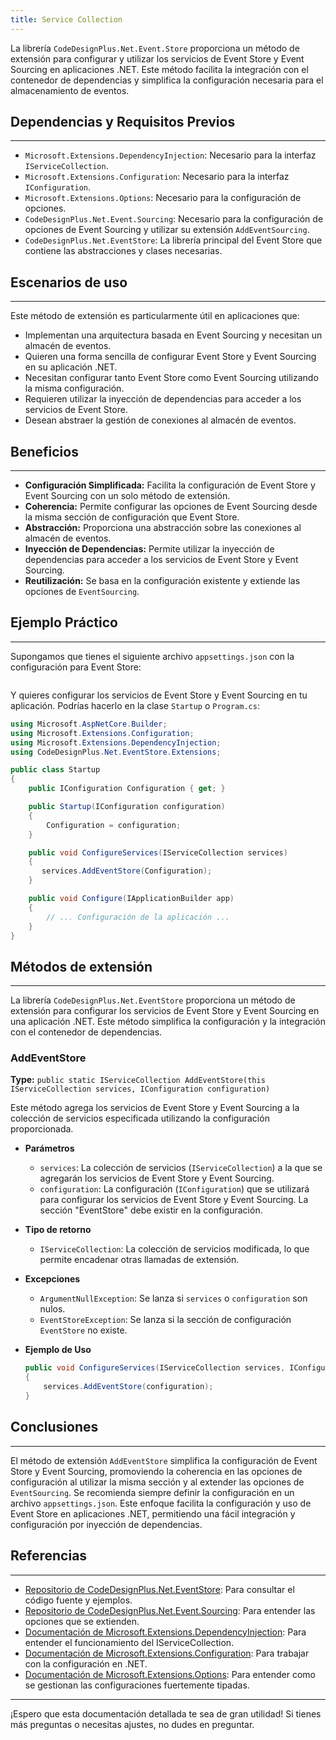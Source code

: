 ```yaml
---
title: Service Collection
---
```



La librería `CodeDesignPlus.Net.Event.Store` proporciona un método de extensión para configurar y utilizar los servicios de Event Store y Event Sourcing en aplicaciones .NET. Este método facilita la integración con el contenedor de dependencias y simplifica la configuración necesaria para el almacenamiento de eventos.

## Dependencias y Requisitos Previos
---
- `Microsoft.Extensions.DependencyInjection`: Necesario para la interfaz `IServiceCollection`.
- `Microsoft.Extensions.Configuration`: Necesario para la interfaz `IConfiguration`.
- `Microsoft.Extensions.Options`: Necesario para la configuración de opciones.
- `CodeDesignPlus.Net.Event.Sourcing`: Necesario para la configuración de opciones de Event Sourcing y utilizar su extensión `AddEventSourcing`.
- `CodeDesignPlus.Net.EventStore`: La librería principal del Event Store que contiene las abstracciones y clases necesarias.

## Escenarios de uso
---
Este método de extensión es particularmente útil en aplicaciones que:
- Implementan una arquitectura basada en Event Sourcing y necesitan un almacén de eventos.
- Quieren una forma sencilla de configurar Event Store y Event Sourcing en su aplicación .NET.
- Necesitan configurar tanto Event Store como Event Sourcing utilizando la misma configuración.
- Requieren utilizar la inyección de dependencias para acceder a los servicios de Event Store.
- Desean abstraer la gestión de conexiones al almacén de eventos.

## Beneficios
---
- **Configuración Simplificada:** Facilita la configuración de Event Store y Event Sourcing con un solo método de extensión.
- **Coherencia:** Permite configurar las opciones de Event Sourcing desde la misma sección de configuración que Event Store.
- **Abstracción:** Proporciona una abstracción sobre las conexiones al almacén de eventos.
- **Inyección de Dependencias:** Permite utilizar la inyección de dependencias para acceder a los servicios de Event Store y Event Sourcing.
- **Reutilización:**  Se basa en la configuración existente y extiende las opciones de `EventSourcing`.

## Ejemplo Práctico
---
Supongamos que tienes el siguiente archivo `appsettings.json` con la configuración para Event Store:

```json url="examples/CodeDesignPlus.Net.EventStore.Sample/src/CodeDesignPlus.Net.EventStore.Sample/appsettings.json"
```

Y quieres configurar los servicios de Event Store y Event Sourcing en tu aplicación. Podrías hacerlo en la clase `Startup` o `Program.cs`:

```csharp
using Microsoft.AspNetCore.Builder;
using Microsoft.Extensions.Configuration;
using Microsoft.Extensions.DependencyInjection;
using CodeDesignPlus.Net.EventStore.Extensions;

public class Startup
{
    public IConfiguration Configuration { get; }

    public Startup(IConfiguration configuration)
    {
        Configuration = configuration;
    }

    public void ConfigureServices(IServiceCollection services)
    {
       services.AddEventStore(Configuration);
    }

    public void Configure(IApplicationBuilder app)
    {
        // ... Configuración de la aplicación ...
    }
}
```

## Métodos de extensión
---

La librería `CodeDesignPlus.Net.EventStore` proporciona un método de extensión para configurar los servicios de Event Store y Event Sourcing en una aplicación .NET. Este método simplifica la configuración y la integración con el contenedor de dependencias.

### AddEventStore
**Type:** `public static IServiceCollection AddEventStore(this IServiceCollection services, IConfiguration configuration)`

Este método agrega los servicios de Event Store y Event Sourcing a la colección de servicios especificada utilizando la configuración proporcionada.

- **Parámetros**
    - `services`: La colección de servicios (`IServiceCollection`) a la que se agregarán los servicios de Event Store y Event Sourcing.
    - `configuration`: La configuración (`IConfiguration`) que se utilizará para configurar los servicios de Event Store y Event Sourcing. La sección "EventStore" debe existir en la configuración.

- **Tipo de retorno**
    - `IServiceCollection`: La colección de servicios modificada, lo que permite encadenar otras llamadas de extensión.

- **Excepciones**
    - `ArgumentNullException`: Se lanza si `services` o `configuration` son nulos.
    - `EventStoreException`: Se lanza si la sección de configuración `EventStore` no existe.

- **Ejemplo de Uso**
    ```csharp
    public void ConfigureServices(IServiceCollection services, IConfiguration configuration)
    {
        services.AddEventStore(configuration);
    }
    ```

## Conclusiones
---
El método de extensión `AddEventStore` simplifica la configuración de Event Store y Event Sourcing, promoviendo la coherencia en las opciones de configuración al utilizar la misma sección y al extender las opciones de `EventSourcing`.  Se recomienda siempre definir la configuración en un archivo `appsettings.json`. Este enfoque facilita la configuración y uso de Event Store en aplicaciones .NET, permitiendo una fácil integración y configuración por inyección de dependencias.

## Referencias
---
- [Repositorio de CodeDesignPlus.Net.EventStore](https://github.com/codedesignplus/CodeDesignPlus.Net.EventStore): Para consultar el código fuente y ejemplos.
- [Repositorio de CodeDesignPlus.Net.Event.Sourcing](https://github.com/codedesignplus/CodeDesignPlus.Net.Event.Sourcing): Para entender las opciones que se extienden.
- [Documentación de Microsoft.Extensions.DependencyInjection](https://learn.microsoft.com/dotnet/api/microsoft.extensions.dependencyinjection): Para entender el funcionamiento del IServiceCollection.
- [Documentación de Microsoft.Extensions.Configuration](https://learn.microsoft.com/dotnet/api/microsoft.extensions.configuration): Para trabajar con la configuración en .NET.
- [Documentación de Microsoft.Extensions.Options](https://learn.microsoft.com/dotnet/api/microsoft.extensions.options): Para entender como se gestionan las configuraciones fuertemente tipadas.

---
¡Espero que esta documentación detallada te sea de gran utilidad! Si tienes más preguntas o necesitas ajustes, no dudes en preguntar.
